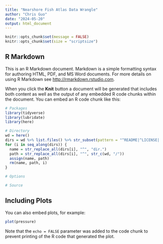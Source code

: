 ```yaml
---
title: "Nearshore Fish Atlas Data Wrangle"
author: "Chris Guo"
date: "2024-05-20"
output: html_document
---
```


```r
knitr::opts_chunk$set(message = FALSE)
knitr::opts_chunk$set(size = "scriptsize")
```

## R Markdown

This is an R Markdown document. Markdown is a simple formatting syntax for authoring HTML, PDF, and MS Word documents. For more details on using R Markdown see <http://rmarkdown.rstudio.com>.

When you click the **Knit** button a document will be generated that includes both content as well as the output of any embedded R code chunks within the document. You can embed an R code chunk like this:

```r
# Packages
library(tidyverse)
library(lubridate)
library(here)

# Directory
wd = here()
dirs = wd %>% list.files() %>% str_subset(pattern = "^README|^LICENSE|.md$|.Rproj$", negate = TRUE)
for (i in seq_along(dirs)) {
  name = str_replace_all(dirs[i], "^", "dir.")
  path = str_replace_all(dirs[i], "^", str_c(wd, "/"))
  assign(name, path)
  rm(name, path, i)
}

# Options

# Source

```

## Including Plots

You can also embed plots, for example:

```r
plot(pressure)
```

Note that the `echo = FALSE` parameter was added to the code chunk to prevent printing of the R code that generated the plot.
